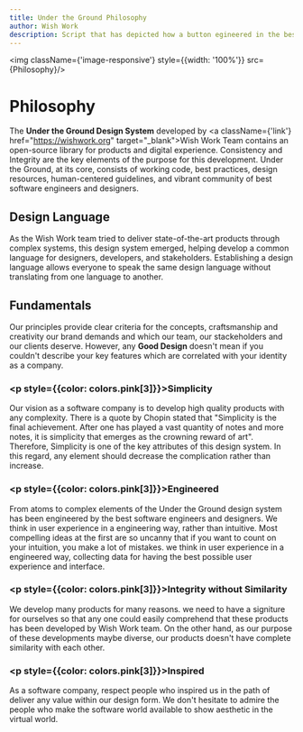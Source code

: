 ```yaml
---
title: Under the Ground Philosophy
author: Wish Work
description: Script that has depicted how a button egineered in the best possible way
---
```



<style>
    {`
    div{
  text-align: justify;
    }
.link {
    text-decoration: none;
    color: ${colors.pink[3]}
    }
.link:hover {
    color: ${colors.pink[6]}
}    
@media (max-width:790px){
    .image-responsive {
        display: none
    }
    .main-container {
        margin-left: 0.5rem !important;
        margin-right: 0.5rem !important;
        padding-top: 5rem
    }
}
    `}
</style>

<img className={'image-responsive'} style={{width: '100%'}} src={Philosophy}/>

<div className={'main-container'} style={{marginLeft: '12rem', marginRight: "6rem"}}>


# Philosophy

The <b>Under the Ground Design System</b> developed by <a className={'link'} href="https://wishwork.org" target="_blank">Wish Work</a> Team contains an open-source library for products and digital experience. 
Consistency and Integrity are the key elements of the purpose for this development. 
Under the Ground, at its core, consists of working code, best practices, design resources, human-centered guidelines, and vibrant community of best software
engineers and designers.

## Design Language
As the Wish Work team tried to deliver state-of-the-art products through complex systems, this design system emerged, helping develop a common language for designers, developers, and stakeholders. 
Establishing a design language allows everyone to speak the same design language without translating from one language to another.

## Fundamentals 
Our principles provide clear criteria for the concepts, craftsmanship and creativity our brand demands and which our team, our stackeholders and our clients deserve. 
However, any <b>Good Design</b> doesn't mean if you couldn't describe your key features which are correlated with your identity as a company.

<div style= {{padding: '0 1rem'}}>


### <p style={{color: colors.pink[3]}}>Simplicity</p> 
Our vision as a software company is to develop high quality products with any complexity. There is a quote by Chopin stated that 
"Simplicity is the final achievement. After one has played a vast quantity of notes and more notes, it is simplicity that emerges as the crowning reward of art".
Therefore, Simplicity is one of the key attributes of this design system. In this regard, any element should decrease the complication rather than increase. 

### <p style={{color: colors.pink[3]}}>Engineered </p>
From atoms to complex elements of the Under the Ground design system has been engineered by the best software engineers and designers. We think in user experience in a engineering way, rather than intuitive.
Most compelling ideas at the first are so uncanny that if you want to count on your intuition, you make a lot of mistakes. we think in user experience in a engineered way, collecting data for having the best 
possible user experience and interface. 

### <p style={{color: colors.pink[3]}}>Integrity without Similarity</p>
We develop many products for many reasons. we need to have a signiture for ourselves so that any one could easily comprehend that these products has been developed by Wish Work team.
On the other hand, as our purpose of these developments maybe diverse, our products doesn't have complete similarity with each other.

### <p style={{color: colors.pink[3]}}>Inspired</p>
As a software company, respect people who inspired us in the path of deliver any value within our design form. We don't hesitate to admire the people who make
the software world available to show aesthetic in the virtual world. 

</div>
</div>
